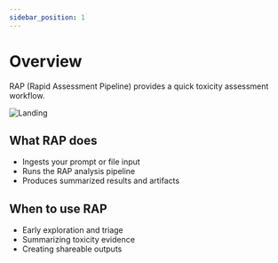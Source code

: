 ```yaml
---
sidebar_position: 1
---
```


# Overview

RAP (Rapid Assessment Pipeline) provides a quick toxicity assessment workflow.

![Landing](/screenshot_app/landing_page.png)

## What RAP does

- Ingests your prompt or file input
- Runs the RAP analysis pipeline
- Produces summarized results and artifacts

## When to use RAP

- Early exploration and triage
- Summarizing toxicity evidence
- Creating shareable outputs
